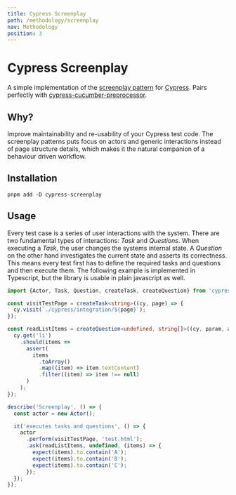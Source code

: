 ```yaml
---
title: Cypress Screenplay
path: /methodology/screenplay
nav: Methodology
position: 3
---
```


# Cypress Screenplay

A simple implementation of the [screenplay pattern] for [Cypress][cypress].
Pairs perfectly with [cypress-cucumber-preprocessor].

[cypress-cucumber-preprocessor]:
  https://github.com/TheBrainFamily/cypress-cucumber-preprocessor
[screenplay pattern]:
  https://www.infoq.com/articles/Beyond-Page-Objects-Test-Automation-Serenity-Screenplay/
[cypress]: https://cypress.io

## Why?

Improve maintainability and re-usability of your Cypress test code. The
screenplay patterns puts focus on actors and generic interactions instead of
page structure details, which makes it the natural companion of a behaviour
driven workflow.

## Installation

```shell script
pnpm add -D cypress-screenplay
```

## Usage

Every test case is a series of user interactions with the system. There are two
fundamental types of interactions: _Task_ and _Questions_. When executing a
_Task_, the user changes the systems internal state. A _Question_ on the other
hand investigates the current state and asserts its correctness. This means
every test first has to define the required tasks and questions and then execute
them. The following example is implemented in Typescript, but the library is
usable in plain javascript as well.

```typescript
import {Actor, Task, Question, createTask, createQuestion} from 'cypress-screenplay';

const visitTestPage = createTask<string>((cy, page) => {
  cy.visit(`./cypress/integration/${page}`);
});

const readListItems = createQuestion<undefined, string[]>((cy, param, assert) => {
  cy.get('li')
    .should(items =>
      assert(
        items
          .toArray()
          .map((item) => item.textContent)
          .filter((item) => item !== null)
      )
    );
});

describe('Screenplay', () => {
  const actor = new Actor();

  it('executes tasks and questions', () => {
    actor
      .perform(visitTestPage, 'test.html');
      .ask(readListItems, undefined, (items) => {
        expect(items).to.contain('A');
        expect(items).to.contain('B');
        expect(items).to.contain('C');
      });
  });
});
```
